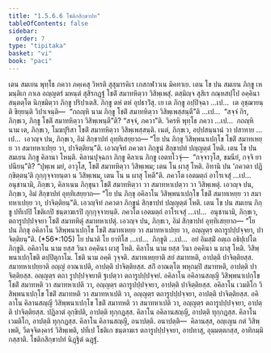 ```yaml
---
title: "1.5.6.6 โชติกสิกฺขาปท"
tableOfContents: false
sidebar:
  order: 7
type: "tipitaka"
basket: "vi"
book: "paci"
---
```



<DynamicBreadcrumb />

<Division number="350" book="paci">

<Paragraph number="1067" book="paci">
เตน สมเยน พุทฺโธ ภควา ภคฺเคสุ วิหรติ สุสุมารคิเร เภสกฬาวเน มิคทาเย. เตน โข ปน สมเยน ภิกฺขู เหมนฺติเก กาเล อญฺญตรํ มหนฺตํ สุสิรกฏฺฐํ โชติํ สมาทหิตฺวา วิสิพฺเพสุํ. ตสฺมิญฺจ สุสิเร กณฺหสปฺโป อคฺคินา สนฺตตฺโต นิกฺขมิตฺวา ภิกฺขู ปริปาเตสิ. ภิกฺขู ตหํ ตหํ อุปธาวิํสุ.
</Paragraph>

<Paragraph number="1068" book="paci">
เย เต ภิกฺขู อปฺปิจฺฉา …เป…  เต อุชฺฌายนฺติ ขิยฺยนฺติ วิปาเจนฺติ—  “กถญฺหิ นาม ภิกฺขู โชติํ สมาทหิตฺวา วิสิพฺเพสฺสนฺตี”ติ …เป…  “สจฺจํ กิร, ภิกฺขเว, ภิกฺขู โชติํ สมาทหิตฺวา วิสิพฺเพนฺตี”ติ? “สจฺจํ, ภควา”ติ. วิครหิ พุทฺโธ ภควา …เป…  กถญฺหิ นาม เต, ภิกฺขเว, โมฆปุริสา โชติํ สมาทหิตฺวา วิสิพฺเพสฺสนฺติ. เนตํ, ภิกฺขเว, อปฺปสนฺนานํ วา ปสาทาย …เป…  เอวญฺจ ปน, ภิกฺขเว, อิมํ สิกฺขาปทํ อุทฺทิเสยฺยาถ—
</Paragraph>

<Paragraph number="1069" book="paci">
<Emphasis>“โย ปน ภิกฺขุ วิสิพฺพนาเปกฺโข โชติํ สมาทเหยฺย วา สมาทหาเปยฺย วา, ปาจิตฺติยนฺ”</Emphasis>ติ.
</Paragraph>

<Paragraph number="1070" book="paci">
เอวญฺจิทํ ภควตา ภิกฺขูนํ สิกฺขาปทํ ปญฺญตฺตํ โหติ.
</Paragraph>

</Division>
<Division number="351" book="paci">

<Paragraph number="1071" book="paci">
เตน โข ปน สมเยน ภิกฺขู คิลานา โหนฺติ. คิลานปุจฺฉกา ภิกฺขู คิลาเน ภิกฺขู เอตทโวจุํ—  “กจฺจาวุโส, ขมนียํ, กจฺจิ ยาปนียนฺ”ติ? “ปุพฺเพ มยํ, อาวุโส, โชติํ สมาทหิตฺวา วิสิพฺเพม; เตน โน ผาสุ โหติ. อิทานิ ปน ‘ภควตา ปฏิกฺขิตฺตนฺ’ติ กุกฺกุจฺจายนฺตา น วิสิพฺเพม, เตน โน น ผาสุ โหตี”ติ. ภควโต เอตมตฺถํ อาโรเจสุํ …เป…  อนุชานามิ, ภิกฺขเว, คิลาเนน ภิกฺขุนา โชติํ สมาทหิตฺวา วา สมาทหาเปตฺวา วา วิสิพฺเพตุํ. เอวญฺจ ปน, ภิกฺขเว, อิมํ สิกฺขาปทํ อุทฺทิเสยฺยาถ—
</Paragraph>

<Paragraph number="1072" book="paci">
<Emphasis>“โย ปน ภิกฺขุ อคิลาโน วิสิพฺพนาเปกฺโข โชติํ สมาทเหยฺย</Emphasis> <Emphasis>วา สมาทหาเปยฺย วา, ปาจิตฺติยนฺ”</Emphasis>ติ.
</Paragraph>

<Paragraph number="1073" book="paci">
เอวญฺจิทํ ภควตา ภิกฺขูนํ สิกฺขาปทํ ปญฺญตฺตํ โหติ.
</Paragraph>

</Division>
<Division number="352" book="paci">

<Paragraph number="1074" book="paci">
เตน โข ปน สมเยน ภิกฺขู ปทีเปปิ โชติเกปิ ชนฺตาฆเรปิ กุกฺกุจฺจายนฺติ. ภควโต เอตมตฺถํ อาโรเจสุํ …เป…  อนุชานามิ, ภิกฺขเว, ตถารูปปฺปจฺจยา โชติํ สมาทหิตุํ สมาทหาเปตุํ. เอวญฺจ ปน, ภิกฺขเว, อิมํ สิกฺขาปทํ อุทฺทิเสยฺยาถ—
</Paragraph>

</Division>
<Division number="353" book="paci">

<Paragraph number="1075" book="paci">
<Emphasis>“โย ปน ภิกฺขุ อคิลาโน วิสิพฺพนาเปกฺโข โชติํ สมาทเหยฺย วา สมาทหาเปยฺย วา, อญฺญตฺร ตถารูปปฺปจฺจยา, ปาจิตฺติยนฺ”</Emphasis>ติ. (*56*:<Emphasis>105</Emphasis>)
</Paragraph>

</Division>
<Division number="354" book="paci">

<Paragraph number="1076" book="paci">
<Emphasis>โย ปนา</Emphasis>ติ โย ยาทิโส …เป…  <Emphasis>ภิกฺขู</Emphasis>ติ …เป…  อยํ อิมสฺมิํ อตฺเถ อธิปฺเปโต ภิกฺขูติ.
</Paragraph>

<Paragraph number="1077" book="paci">
<Emphasis>อคิลาโน</Emphasis> นาม ยสฺส วินา อคฺคินา ผาสุ โหติ.
</Paragraph>

<Paragraph number="1078" book="paci">
<Emphasis>คิลาโน</Emphasis> นาม ยสฺส วินา อคฺคินา น ผาสุ โหติ.
</Paragraph>

<Paragraph number="1079" book="paci">
<Emphasis>วิสิพฺพนาเปกฺโข</Emphasis>ติ ตปฺปิตุกาโม.
</Paragraph>

<Paragraph number="1080" book="paci">
<Emphasis>โชติ</Emphasis> นาม อคฺคิ วุจฺจติ.
</Paragraph>

<Paragraph number="1081" book="paci">
<Emphasis>สมาทเหยฺยา</Emphasis>ติ สยํ สมาทหติ, อาปตฺติ ปาจิตฺติยสฺส.
</Paragraph>

<Paragraph number="1082" book="paci">
<Emphasis>สมาทหาเปยฺยา</Emphasis>ติ อญฺญํ อาณาเปติ, อาปตฺติ ปาจิตฺติยสฺส. สกิํ อาณตฺโต พหุกมฺปิ สมาทหติ, อาปตฺติ ปาจิตฺติยสฺส.
</Paragraph>

<Paragraph number="1083" book="paci">
<Emphasis>อญฺญตฺร ตถา รูปปฺปจฺจยา</Emphasis>ติ ฐเปตฺวา ตถารูปปฺปจฺจยํ.
</Paragraph>

</Division>
<Division number="355" book="paci">

<Paragraph number="1084" book="paci">
อคิลาโน อคิลานสญฺญี วิสิพฺพนาเปกฺโข โชติํ สมาทหติ วา สมาทหาเปติ วา, อญฺญตฺร ตถารูปปฺปจฺจยา, อาปตฺติ ปาจิตฺติยสฺส. อคิลาโน เวมติโก วิสิพฺพนาเปกฺโข โชติํ สมาทหติ วา สมาทหาเปติ วา, อญฺญตฺร ตถารูปปฺปจฺจยา, อาปตฺติ ปาจิตฺติยสฺส. อคิลาโน คิลานสญฺญี วิสิพฺพนาเปกฺโข โชติํ สมาทหติ วา สมาทหาเปติ วา, อญฺญตฺร ตถารูปปฺปจฺจยา, อาปตฺติ ปาจิตฺติยสฺส.
</Paragraph>

<Paragraph number="1085" book="paci">
ปฏิลาตํ อุกฺขิปติ, อาปตฺติ ทุกฺกฏสฺส. คิลาโน อคิลานสญฺญี, อาปตฺติ ทุกฺกฏสฺส. คิลาโน เวมติโก, อาปตฺติ ทุกฺกฏสฺส. คิลาโน คิลานสญฺญี, อนาปตฺติ.
</Paragraph>

</Division>
<Division number="356" book="paci">

<Paragraph number="1086" book="paci">
อนาปตฺติ—  คิลานสฺส, อญฺเญน กตํ วิสิพฺเพติ, วีตจฺจิตงฺคารํ วิสิพฺเพติ, ปทีเป โชติเก ชนฺตาฆเร ตถารูปปฺปจฺจยา, อาปทาสุ, อุมฺมตฺตกสฺส, อาทิกมฺมิกสฺสาติ.

</Paragraph>
</Division>

<Paragraph number="1087" type="center" book="paci">
โชติกสิกฺขาปทํ นิฏฺฐิตํ ฉฏฺฐํ.
</Paragraph>